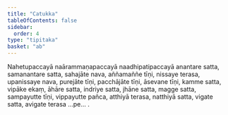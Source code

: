 ```yaml
---
title: "Catukka"
tableOfContents: false
sidebar:
  order: 4
type: "tipitaka"
basket: "ab"
---
```



<DynamicBreadcrumb />

<Paragraph number="1697">
Nahetupaccayā naārammaṇapaccayā naadhipatipaccayā anantare satta, samanantare satta, sahajāte nava, aññamaññe tīṇi, nissaye terasa, upanissaye nava, purejāte tīṇi, pacchājāte tīṇi, āsevane tīṇi, kamme satta, vipāke ekaṃ, āhāre satta, indriye satta, jhāne satta, magge satta, sampayutte tīṇi, vippayutte pañca, atthiyā terasa, natthiyā satta, vigate satta, avigate terasa …pe… .
</Paragraph>